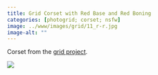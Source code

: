 ```yaml
---
title: Grid Corset with Red Base and Red Boning
categories: [photogrid; corset; nsfw]
image: ../www/images/grid/11_r-r.jpg
image-alt: ""
---
```


Corset from the [grid project](/posts/2025-01-27_grid-project.html).

![](../www/images/grid/11_r-r.jpg)

